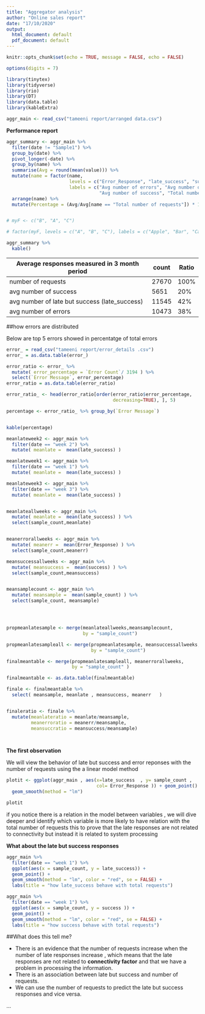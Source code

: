```yaml
---
title: "Aggregator analysis"
author: "Online sales report"
date: "17/10/2020"
output:
  html_document: default
  pdf_document: default
---
```


```r

knitr::opts_chunk$set(echo = TRUE, message = FALSE, echo = FALSE)

options(digits = 7)

library(tinytex)
library(tidyverse)
library(rio)
library(DT)
library(data.table)
library(kableExtra)

aggr_main <- read_csv("tameeni report/arranged data.csv")

```

**Performance report**


```r
aggr_summary <- aggr_main %>% 
  filter(date != "Sample1") %>% 
  group_by(date) %>% 
  pivot_longer(-date) %>% 
  group_by(name) %>% 
  summarise(Avg = round(mean(value))) %>% 
  mutate(name = factor(name, 
                       levels = c("Error_Response", "late_success", "success", "sample_count"), 
                       labels = c("Avg number of errors", "Avg number of late but success", 
                                  "Avg number of success", "Total number of requests"))) %>% 
  arrange(name) %>% 
  mutate(Percentage = (Avg/Avg[name == "Total number of requests"]) * 100)


# myF <- c("B", "A", "C")

# factor(myF, levels = c("A", "B", "C"), labels = c("Apple", "Bar", "Cat"))

aggr_summary %>%
  kable()
```


|Average responses measured in 3 month period               |  count |Ratio    |
|-----------------------------------------------------------|--------|---------|
|number of requests                                         |27670   | 100%     |
|avg number of success                                                  |5651    | 20%      |
|avg number of late but success  (late_success)                           |11545   | 42%      |
|avg number of errors                                       |10473   | 38%      | 



##how errors are distributed 

Below are top 5 errors showed in percentatge of total errors

```r
error_ = read_csv("tameeni report/error_details .csv")
error_ = as.data.table(error_)

error_ratio <- error_ %>% 
  mutate( error_percentage = `Error Count`/ 3194 ) %>%
  select(`Error Message`, error_percentage)
error_ratio = as.data.table(error_ratio)

error_ratio_ <- head(error_ratio[order(error_ratio$error_percentage,
                                       decreasing=TRUE), ], 5) 

percentage <- error_ratio_ %>% group_by(`Error Message`)


kable(percentage)
```






```r
meanlateweek2 <- aggr_main %>%
  filter(date == "week 2") %>%
  mutate( meanlate =  mean(late_success) )

meanlateweek1 <- aggr_main %>%
  filter(date == "week 1") %>%
  mutate( meanlate =  mean(late_success) )

meanlateweek3 <- aggr_main %>%
  filter(date == "week 3") %>%
  mutate( meanlate =  mean(late_success) )


meanlateallweeks <- aggr_main %>%
  mutate( meanlate =  mean(late_success) ) %>%
  select(sample_count,meanlate)


meanerrorallweeks <- aggr_main %>%
  mutate( meanerr =  mean(Error_Response) ) %>%
  select(sample_count,meanerr)

meansuccessallweeks <- aggr_main %>%
  mutate( meansuccess =  mean(success) ) %>%
  select(sample_count,meansuccess)


meansamplecount <- aggr_main %>%
  mutate( meansample =  mean(sample_count) ) %>%
  select(sample_count, meansample)




propmeanlatesample <- merge(meanlateallweeks,meansamplecount,
                            by = "sample_count")

propmeanlatesampleall <- merge(propmeanlatesample, meansuccessallweeks,
                               by = "sample_count")

finalmeantable <- merge(propmeanlatesampleall, meanerrorallweeks,
                        by = "sample_count" )

finalmeantable <- as.data.table(finalmeantable)

finale <- finalmeantable %>%
  select( meansample, meanlate , meansuccess, meanerr   )


finaleratio <- finale %>%
  mutate(meanlateratio = meanlate/meansample,
         meanerroratio = meanerr/meansample,
         meansuccratio = meansuccess/meansample) 




```

**The first observation** 

We will  view the behavior of late but success and error reponses with 
the number of requests using the a linear model method 

```r


plotit <- ggplot(aggr_main , aes(x=late_success  , y= sample_count ,
                                 col= Error_Response )) + geom_point() +
  geom_smooth(method = "lm") 

plotit

```

if you notice there is a relation in the model between variables , 
we will dive deeper and identify which variable is more likely to have relation with the total number of requests this to prove that the late responses are not related to connectivity but instead it is related to system processing 

**What about the late but success responses** 


```r
aggr_main %>% 
  filter(date == "week 1") %>% 
  ggplot(aes(x = sample_count, y = late_success)) +
  geom_point() +
  geom_smooth(method = "lm", color = "red", se = FALSE) +
  labs(title = "how late_success behave with total requests")


```


```r
aggr_main %>% 
  filter(date == "week 1") %>% 
  ggplot(aes(x = sample_count, y = success )) +
  geom_point() +
  geom_smooth(method = "lm", color = "red", se = FALSE) +
  labs(title = "how success behave with total requests")
```



##What does this tell me?

- There is an evidence that the number of requests increase when the number of late responses increase , which means that the late responses are not related  to **connectivity factor** and that we have a problem in processing the information. 
- There is an association between late but success and number of requests.
- We can use the number of requests to predict the 
late but success responses and vice versa. 










...



